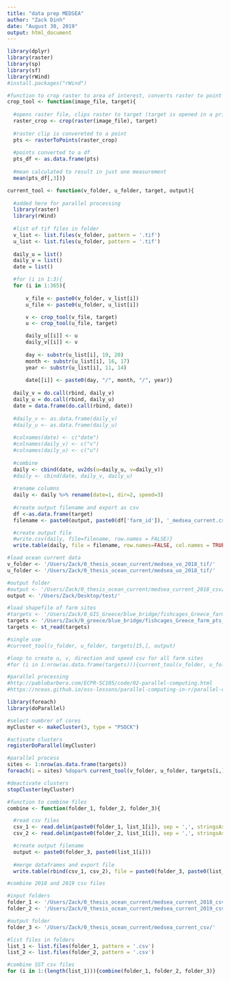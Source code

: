 ```yaml
---
title: "data prep MEDSEA"
author: "Zack Dinh"
date: "August 30, 2019"
output: html_document
---
```


```r
library(dplyr)
library(raster)
library(sp)
library(sf)
library(rWind)
#install.packages("rWind")
```

```r
#function to crop raster to area of interest, converts raster to point
crop_tool <- function(image_file, target){
  
  #opens raster file, clips raster to target (target is opened in a prior step)
  raster_crop <- crop(raster(image_file), target) 
  
  #raster clip is convereted to a point
  pts <- rasterToPoints(raster_crop) 
  
  #points converted to a df
  pts_df <- as.data.frame(pts) 
  
  #mean calculated to result in just one measurement
  mean(pts_df[,3])} 
```

```r
current_tool <- function(v_folder, u_folder, target, output){ 
  
  #added here for parallel processing
  library(raster)
  library(rWind)
  
  #list of tif files in folder
  v_list <- list.files(v_folder, pattern = '.tif')
  u_list <- list.files(u_folder, pattern = '.tif')
  
  daily_u = list()
  daily_v = list()
  date = list()

  #for (i in 1:3){
  for (i in 1:365){
  
      v_file <- paste0(v_folder, v_list[i])
      u_file <- paste0(u_folder, u_list[i])

      v <- crop_tool(v_file, target)
      u <- crop_tool(u_file, target)

      daily_u[[i]] <- u
      daily_v[[i]] <- v
       
      day <- substr(u_list[i], 19, 20)
      month <- substr(u_list[i], 16, 17)
      year <- substr(u_list[i], 11, 14)
      
      date[[i]] <- paste0(day, "/", month, "/", year)}
    
  daily_v = do.call(rbind, daily_v)
  daily_u = do.call(rbind, daily_u)
  date = data.frame(do.call(rbind, date))
  
  #daily_v <- as.data.frame(daily_v)
  #daily_u <- as.data.frame(daily_u)
  
  #colnames(date) <- c("date")
  #colnames(daily_v) <- c("v")
  #colnames(daily_u) <- c("u")
  
  #combine
  daily <- cbind(date, uv2ds(u=daily_u, v=daily_v))
  #daily <- cbind(date, daily_v, daily_u)
  
  #rename columns
  daily <- daily %>% rename(date=1, dir=2, speed=3)
  
  #create output filename and export as csv
  df <-as.data.frame(target)
  filename <- paste0(output, paste0(df['farm_id']), '_medsea_current.csv')

  #create output file
  #write.csv(daily, file=filename, row.names = FALSE)}
  write.table(daily, file = filename, row.names=FALSE, col.names = TRUE, sep=",")}
```

```r
#load ocean current data
v_folder <- '/Users/Zack/0_thesis_ocean_current/medsea_vo_2018_tif/'
u_folder <- '/Users/Zack/0_thesis_ocean_current/medsea_uo_2018_tif/'

#output folder
#output <- '/Users/Zack/0_thesis_ocean_current/medsea_current_2018_csv/'
output <- '/Users/Zack/Desktop/test/'

#load shapefile of farm sites
#targets <- '/Users/Zack/0_GIS_Greece/blue_bridge/fishcages_Greece_farm_pts.shp'
targets <- '/Users/Zack/0_greece/blue_bridge/fishcages_Greece_farm_pts_1m_3.shp'
targets <- st_read(targets)

#single use
#current_tool(v_folder, u_folder, targets[15,], output)

#loop to create u, v, direction and speed csv for all farm sites
#for (i in 1:nrow(as.data.frame(targets))){current_tool(v_folder, u_folder, targets[i,], output)}

#parallel processing
#http://pablobarbera.com/ECPR-SC105/code/02-parallel-computing.html
#https://nceas.github.io/oss-lessons/parallel-computing-in-r/parallel-computing-in-r.html

library(foreach)
library(doParallel)

#select numbrer of cores
myCluster <- makeCluster(3, type = "PSOCK")

#activate clusters
registerDoParallel(myCluster)

#parallel process 
sites <- 1:nrow(as.data.frame(targets))
foreach(i = sites) %dopar% current_tool(v_folder, u_folder, targets[i,], output)

#deactivate clusters
stopCluster(myCluster)
```

```r
#function to combine files
combine <- function(folder_1, folder_2, folder_3){

  #read csv files
  csv_1 <- read.delim(paste0(folder_1, list_1[i]), sep = ',', stringsAsFactors = F, header = FALSE)
  csv_2 <- read.delim(paste0(folder_2, list_1[i]), sep = ',', stringsAsFactors = F, header = FALSE)

  #create output filename
  output <- paste0(folder_3, paste0(list_1[i]))
  
  #merge dataframes and export file
  write.table(rbind(csv_1, csv_2), file = paste0(folder_3, paste0(list_1[i])), row.names=FALSE, col.names = FALSE, sep=",")}
```

```r
#combine 2018 and 2019 csv files

#input folders
folder_1 <- '/Users/Zack/0_thesis_ocean_current/medsea_current_2018_csv/'
folder_2 <- '/Users/Zack/0_thesis_ocean_current/medsea_current_2019_csv/'

#output folder
folder_3 <- '/Users/Zack/0_thesis_ocean_current/medsea_current_csv/'

#list files in folders
list_1 <- list.files(folder_1, pattern = '.csv')
list_2 <- list.files(folder_2, pattern = '.csv')

#combine SST csv files
for (i in 1:(length(list_1))){combine(folder_1, folder_2, folder_3)}
```
